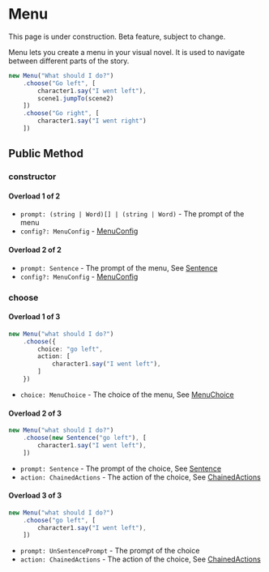 
# Menu

<Callout type="warning" emoji="⚠️">
    This page is under construction.
</Callout>

<Callout type="warning" emoji="⚠️">
    Beta feature, subject to change.
</Callout>

Menu lets you create a menu in your visual novel. It is used to navigate between different parts of the story.

```ts
new Menu("What should I do?")
    .choose("Go left", [
        character1.say("I went left"),
        scene1.jumpTo(scene2)
    ])
    .choose("Go right", [
        character1.say("I went right")
    ])
```

## Public Method

### constructor

#### Overload 1 of 2

- `prompt: (string | Word)[] | (string | Word)` - The prompt of the menu
- `config?: MenuConfig` - [MenuConfig](../types/MenuConfig)

#### Overload 2 of 2

- `prompt: Sentence` - The prompt of the menu, See [Sentence](./character/sentence)
- `config?: MenuConfig` - [MenuConfig](../types/MenuConfig)

### choose

#### Overload 1 of 3

```ts
new Menu("what should I do?")
    .choose({
        choice: "go left",
        action: [
            character1.say("I went left"),
        ]
    })
```

- `choice: MenuChoice` - The choice of the menu, See [MenuChoice](../types/MenuChoice)

#### Overload 2 of 3

```ts
new Menu("what should I do?")
    .choose(new Sentence("go left"), [
        character1.say("I went left"),
    ])
```

- `prompt: Sentence` - The prompt of the choice, See [Sentence](./character/sentence)
- `action: ChainedActions` - The action of the choice, See [ChainedActions](../types/ChainedActions)

#### Overload 3 of 3

```ts
new Menu("what should I do?")
    .choose("go left", [
        character1.say("I went left"),
    ])
```

- `prompt: UnSentencePrompt` - The prompt of the choice
- `action: ChainedActions` - The action of the choice, See [ChainedActions](../types/ChainedActions)



